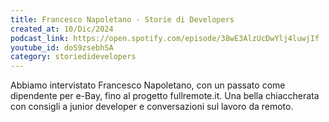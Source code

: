 ```yaml
---
title: Francesco Napoletano - Storie di Developers
created_at: 10/Dic/2024
podcast_link: https://open.spotify.com/episode/38wE3AlzUcDwYlj4luwjIf
youtube_id: doS9zsebhSA
category: storiedidevelopers
---
```

 
Abbiamo intervistato Francesco Napoletano, con un passato come dipendente per e-Bay, fino al progetto fullremote.it. 
Una bella chiaccherata con consigli a junior developer e conversazioni sul lavoro da remoto. 